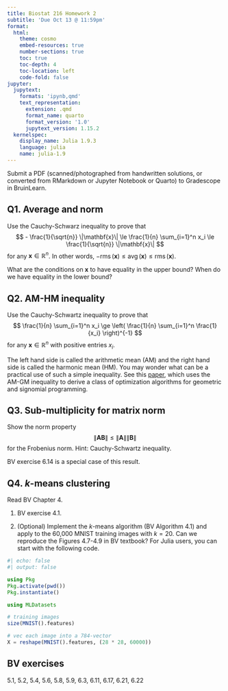 ```yaml
---
title: Biostat 216 Homework 2
subtitle: 'Due Oct 13 @ 11:59pm'
format:
  html:
    theme: cosmo
    embed-resources: true
    number-sections: true
    toc: true
    toc-depth: 4
    toc-location: left
    code-fold: false
jupyter:
  jupytext:
    formats: 'ipynb,qmd'
    text_representation:
      extension: .qmd
      format_name: quarto
      format_version: '1.0'
      jupytext_version: 1.15.2
  kernelspec:
    display_name: Julia 1.9.3
    language: julia
    name: julia-1.9
---
```


Submit a PDF (scanned/photographed from handwritten solutions, or converted from RMarkdown or Jupyter Notebook or Quarto) to Gradescope in BruinLearn. 

## Q1. Average and norm

Use the Cauchy-Schwarz inequality to prove that
$$
- \frac{1}{\sqrt{n}} \|\mathbf{x}\| \le \frac{1}{n} \sum_{i=1}^n x_i \le \frac{1}{\sqrt{n}} \|\mathbf{x}\|
$$
for any $\mathbf{x} \in \mathbb{R}^n$. In other words, $-\operatorname{rms}(\mathbf{x}) \le \operatorname{avg}(\mathbf{x}) \le \operatorname{rms}(\mathbf{x})$.

What are the conditions on $\mathbf{x}$ to have equality in the upper bound? When do we have equality in the lower bound?

## Q2. AM-HM inequality

Use the Cauchy-Schwartz inequality to prove that
$$
\frac{1}{n} \sum_{i=1}^n x_i \ge \left( \frac{1}{n} \sum_{i=1}^n \frac{1}{x_i} \right)^{-1}
$$
for any $\mathbf{x} \in \mathbb{R}^n$ with positive entries $x_i$. 

The left hand side is called the arithmetic mean (AM) and the right hand side is called the harmonic mean (HM). You may wonder what can be a practical use of such a simple inequality. See this [paper](http://hua-zhou.github.io/media/pdf/LangeZhou14GP.pdf), which uses the AM-GM inequality to derive a class of optimization algorithms for geometric and signomial programming.

## Q3. Sub-multiplicity for matrix norm

Show the norm property 
$$
\|\mathbf{A} \mathbf{B}\| \le \|\mathbf{A}\| \|\mathbf{B}\|
$$ 
for the Frobenius norm. Hint: Cauchy-Schwartz inequality.

BV exercise 6.14 is a special case of this result.

## Q4. $k$-means clustering

Read BV Chapter 4.

1. BV exercise 4.1.

2. (Optional) Implement the $k$-means algorithm (BV Algorithm 4.1) and apply to the 60,000 MNIST training images with $k=20$. Can we reproduce the Figures 4.7-4.9 in BV textbook? For Julia users, you can start with the following code.

```julia
#| echo: false
#| output: false

using Pkg
Pkg.activate(pwd())
Pkg.instantiate()
```

```julia
using MLDatasets

# training images
size(MNIST().features)
```

```julia
# vec each image into a 784-vector
X = reshape(MNIST().features, (28 * 28, 60000))
```

## BV exercises

5.1, 5.2, 5.4, 5.6, 5.8, 5.9, 6.3, 6.11, 6.17, 6.21, 6.22
